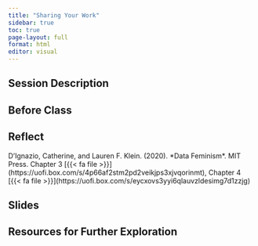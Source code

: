 ```yaml
---
title: "Sharing Your Work"
sidebar: true
toc: true
page-layout: full
format: html
editor: visual
---
```


## Session Description

## Before Class

## Reflect

D'Ignazio, Catherine, and Lauren F. Klein. (2020). \*Data Feminism\*. MIT Press. Chapter 3 \[{{< fa file >}}\](https://uofi.box.com/s/4p66af2stm2pd2veikjps3xjvqorinmt), Chapter 4 \[{{< fa file >}}\](https://uofi.box.com/s/eycxovs3yyi6qlauvzldesimg7d1zzjg)

## Slides

## Resources for Further Exploration
